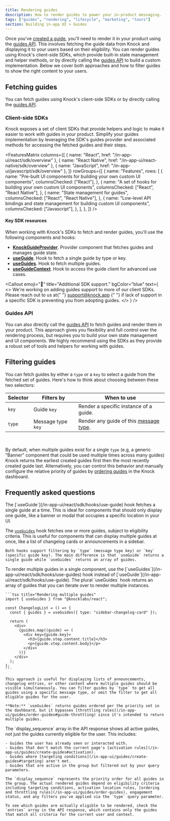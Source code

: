 ```yaml
---
title: Rendering guides
description: How to render guides to power your in-product messaging.
tags: ["guides", "rendering", "lifecycle", "marketing", "tours"]
section: Building in-app UI > Guides
---
```


Once you've [created a guide](/in-app-ui/guides/create-guides), you'll need to render it in your product using the [guides API](/api-reference/users/guides/). This involves fetching the guide data from Knock and displaying it to your users based on their eligibility. You can render guides using Knock's client-side SDKs, which provide built-in state management and helper methods, or by directly calling the [guides API](/api-reference/users/guides) to build a custom implementation. Below we cover both approaches and how to filter guides to show the right content to your users.

## Fetching guides

You can fetch guides using Knock's client-side SDKs or by directly calling the [guides API](/api-reference/users/guides).

### Client-side SDKs

Knock exposes a set of client SDKs that provide helpers and logic to make it easier to work with guides in your product. Simplify your guides implementation by leveraging the SDK's guides provider and associated methods for accessing the fetched guides and their steps.

<FeaturesMatrix
  columns={[
    { name: "React", href: "/in-app-ui/react/sdk/overview" },
    { name: "React Native", href: "/in-app-ui/react-native/sdk/overview" },
    { name: "JavaScript", href: "/in-app-ui/javascript/sdk/overview" },
  ]}
  rowGroups={[
    {
      name: "Features",
      rows: [
        {
          name: "Pre-built UI components for building your own custom UI components",
          columnsChecked: ["React"],
        },
        {
          name: "A set of hooks for building your own custom UI components",
          columnsChecked: ["React", "React Native"],
        },
        {
          name: "State management for guides",
          columnsChecked: ["React", "React Native"],
        },
        {
          name: "Low-level API bindings and state management for building custom UI components",
          columnsChecked: ["Javascript"],
        },
      ],
    },
  ]}
/>

#### Key SDK resources

When working with Knock's SDKs to fetch and render guides, you'll use the following components and hooks:

- [**KnockGuideProvider**](/in-app-ui/react/sdk/components/knock-guide-provider). Provider component that fetches guides and manages guide state.
- [**useGuide**](/in-app-ui/react/sdk/hooks/use-guide). Hook to fetch a single guide by type or key.
- [**useGuides**](/in-app-ui/react/sdk/hooks/use-guides). Hook to fetch multiple guides.
- [**useGuideContext**](/in-app-ui/react/sdk/hooks/use-guide-context). Hook to access the guide client for advanced use cases.

<Callout
  emoji="🚧"
  title="Additional SDK support."
  bgColor="blue"
  text={
    <>
      We're working on adding guides support to more of our client SDKs. Please
      reach out to us at{" "}
      <a href="mailto:support@knock.app?subject=Guides%20request">
        support@knock.app
      </a>{" "}
      if lack of support in a specific SDK is preventing you from adopting
      guides.
    </>
  }
/>

### Guides API

You can also directly call the [guides API](/api-reference/users/guides) to fetch guides and render them in your product. This approach gives you flexibility and full control over the rendering process, but requires you to build your own state management and UI components. We highly recommend using the SDKs as they provide a robust set of tools and helpers for working with guides.

## Filtering guides

You can fetch guides by either a `type` or a `key` to select a guide from the fetched set of guides. Here's how to think about choosing between these two selectors:

| Selector | Filters by         | When to use                                                               |
| -------- | ------------------ | ------------------------------------------------------------------------- |
| `key`    | Guide `key`        | Render a specific instance of a guide.                                    |
| `type`   | Message type `key` | Render any guide of this [message type](/in-app-ui/guides/message-types). |
<br/>

By default, when multiple guides exist for a single `type` (e.g, a generic "Banner" component that could be used multiple times across many guides) Knock returns the earliest created guides first then the most recently created guide last. Alternatively, you can control this behavior and manually configure the relative priority of guides by [ordering guides](/in-app-ui/guides/order-guides) in the Knock dashboard.

## Frequently asked questions

<AccordionGroup>
  <Accordion title="When should I use useGuide vs useGuides?">
  The [`useGuide`](/in-app-ui/react/sdk/hooks/use-guide) hook fetches a single guide at a time. This is ideal for components that should only display one guide, like a banner or modal that occupies a specific location in your UI.

The [`useGuides`](/in-app-ui/react/sdk/hooks/use-guides) hook fetches one or more guides, subject to eligibility criteria. This is useful for components that can display multiple guides at once, like a list of changelog cards or announcements in a sidebar.

    Both hooks support filtering by `type` (message type key) or `key` (specific guide key). The main difference is that `useGuide` returns a single guide while `useGuides` returns an array of guides.

  </Accordion>
  <Accordion title="How do I render multiple guides in a single component?">
    To render multiple guides in a single component, use the [`useGuides`](/in-app-ui/react/sdk/hooks/use-guides) hook instead of [`useGuide`](/in-app-ui/react/sdk/hooks/use-guide). The plural `useGuides` hook returns an array of guides that you can iterate over to render multiple instances.

    ```tsx title="Rendering multiple guides"
    import { useGuides } from "@knocklabs/react";

    const ChangelogList = () => {
      const { guides } = useGuides({ type: "sidebar-changelog-card" });

      return (
        <div>
          {guides.map((guide) => (
            <div key={guide.key}>
              <h3>{guide.step.content.title}</h3>
              <p>{guide.step.content.body}</p>
            </div>
          ))}
        </div>
      );
    };
    ```

    This approach is useful for displaying lists of announcements, changelog entries, or other content where multiple guides should be visible simultaneously. You can filter guides by `type` to get all guides using a specific message type, or omit the filter to get all eligible guides for the user.

    **Note:** `useGuides` returns guides ordered per the priority set in the dashboard, but it bypasses [throttling rules](/in-app-ui/guides/order-guides#guide-throttling) since it's intended to return multiple guides.

  </Accordion>
  <Accordion title="Why am I seeing guides this user isn't eligible for in the response?">
    The `display_sequence` array in the API response shows all active guides, not just the guides currently eligible for the user. This includes:

    - Guides the user has already seen or interacted with.
    - Guides that don't match the current page's [activation rules](/in-app-ui/guides/create-guides#activation).
    - Guides where [targeting conditions](/in-app-ui/guides/create-guides#targeting) aren't met.
    - Guides that are active in the group but filtered out by your query parameters.

    The `display_sequence` represents the priority order for all guides in the group. The actual rendered guides depend on eligibility criteria including targeting conditions, activation location rules, [ordering and throttling rules](/in-app-ui/guides/order-guides), engagement status, and any filters you've applied via the `type` query parameter.

    To see which guides are actually eligible to be rendered, check the `entries` array in the API response, which contains only the guides that match all criteria for the current user and context.

  </Accordion>  
</AccordionGroup>
